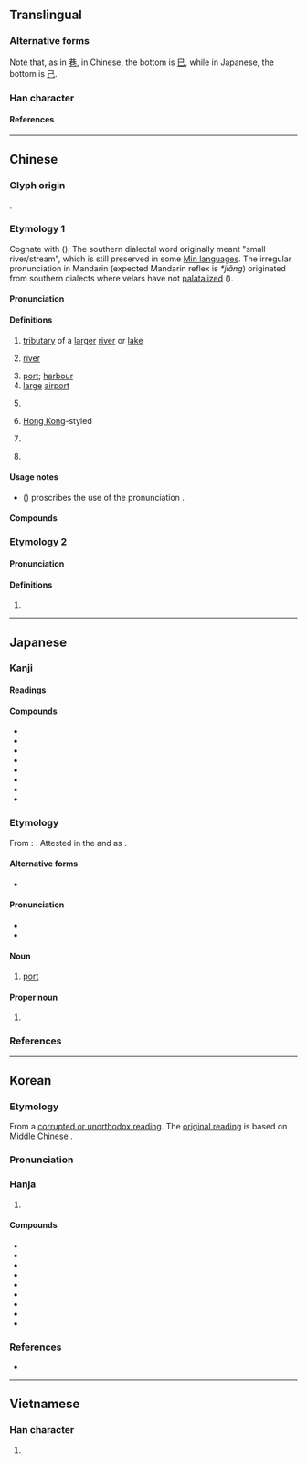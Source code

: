 {{also|巻}}
{{character info}}
{{character info|0x2F908}}
==Translingual==
{{ja-forms|港|港|港}}

===Alternative forms===
Note that, as in [[巷]], in Chinese, the bottom is [[巳]], while in Japanese, the bottom is [[己]].

===Han character===
{{Han char|rn=85|rad=水|as=09|sn=12|four=34117|canj=ETCU|ids=⿰氵巷}}

====References====
{{Han ref|kx=0635.040|dkj=17783|dj=1042.020|hdz=31668.070|uh=6E2F}}

----

==Chinese==
{{zh-forms|alt=𣿑}}
{{zh-wp|zh|yue|nan:káng}}

===Glyph origin===
{{Han etym}}
{{Han compound|水|巷|ls=psc|c1=s|c2=p|t1=river; water}}.

===Etymology 1===
Cognate with {{och-l|江|river}} ({{zh-ref|Schuessler, 2007}}). The southern dialectal word originally meant "small river/stream", which is still preserved in some [[w:Min Chinese|Min languages]]. The irregular pronunciation in Mandarin (expected Mandarin reflex is ''*jiǎng'') originated from southern dialects where velars have not [[w:Palatalization_(sound_change)#Mandarin_Chinese|palatalized]] ({{zh-ref|Schuessler, 2007}}).

====Pronunciation====
{{zh-pron
|m=gǎng
|m-s=gang3
|c=gong2
|c-t=kong2
|g=gong3
|h=pfs=kóng;gd=guong3
|j=gon3
|mb=gǒ̤ng
|md=gē̤ng
|mn=káng
|mn-t=gang2
|w=2kaan
|x=gan3
|ma=
|mc=1
|oc=1
|cat=n,pn,a,mn:cls
}}

====Definitions====
{{zh-hanzi}}

# [[tributary]] of a [[large]]r [[river]] or [[lake]]
# {{lb|zh|dialectal}} [[river]]
# [[port]]; [[harbour]]
# [[large]] [[airport]]
# {{zh-abbrev|香港|Hong Kong}}
#: {{zh-x|港人 治 港|'''Hong Kong''' people administering '''Hong Kong'''|C}}
# {{lb|zh|colloquial}} [[Hong Kong]]-styled
# {{lb|zh|Hokkien}} {{zh-classifier|fluids|t=[[stream]]}}
# {{surname|zh}}

====Usage notes====
* ''{{w|Xiandai Hanyu Guifan Cidian}}'' ({{w2|zh|pref=《|现代汉语规范词典|suf=》}}) proscribes the use of the pronunciation {{m|cmn|jiǎng}}.

====Compounds====
{{zh-der|港澳|港幣|港埠|港汊|港警|港商|港式|港臺|港臺文學|港灣|港務|港紙|香港|港九|港島|不凍港|入港|內港|出港|北方大港|北港鎮|千足港條|卡港會議|商港|塘沽新港|塞得港|外港|太子港|安平港|封港|工業港|巨港|布雷爾港|引港|新港鄉|斷港絕潢|汊港|河口港|海港|海港檢疫|港劇|港務局|港口|港客|港市|港星|港片|港都|漁港|珍珠港|自由港|臺中港|虎門港|西班牙港|貔子窩港|超深水港|軍港|通商港|連雲港|避風港|領港|香港腳|香港衫|馬尾港|馬賽港|高雄港|鹿港|黃石港|太湖港|新港|東港|新港口|毛家港|鄢港|陳港|長港|南港|陳家港|雙港|港南|港北|金港|草港|小港|四港|六港|里港|北港|伸港|陶港|龍港|洋港|木港|赤馬港|港子|西港|下港:ē-káng;Min Nan|航空港|港尾|港澳辦|港共|港豬|省港大罷工|正港:chiàⁿ-káng;Min Nan}}

===Etymology 2===

====Pronunciation====
{{zh-pron
|m=hòng
|mc=2
|oc=2
|cat=a
}}

====Definitions====
{{zh-hanzi}}

# {{zh-only|港洞}}

{{zh-cat|Elementary}}

----

==Japanese==

===Kanji===
{{ja-kanji|grade=3|rs=水09}}

====Readings====
{{ja-readings
|goon=こう<こう
|kanon=こう<かう
|kun=みなと-
}}

====Compounds====
{{der-top}}
* {{ja-l|港澳}}
* {{ja-l|港湾}}
* {{ja-l|漁港}}
* {{ja-l|空港}}
* {{ja-l|軍港}}
* {{ja-l|出港}}
* {{ja-l|要港}}
* {{ja-l|香港}}
{{der-bottom}}

===Etymology===
{{wikipedia|lang=ja}}
{{ja-kanjitab|みなと|yomi=k}}
From {{inh|ja|ojp|-}}: {{ja-compound|水|み|な|な|門|と|t1=water|pos2=possessive particle|t3=gate}}. Attested in the ''{{w|Kojiki}}'' and ''{{w|Nihon Shoki}}'' as {{ja-l|水門}}. {{attention|ja|Confirm the etymology is from Old Japanese}}

====Alternative forms====
* {{ja-l|湊}}

====Pronunciation====
* {{audio|ja|Ja-Minato.oga|Audio}}
* {{ja-pron|みなと|yomi=k|acc=h|acc_ref=NHK}}

====Noun====
{{ja-noun|みなと}}

# [[port]]

====Proper noun====
{{wikipedia|港区|lang=ja}}
{{wikipedia|Minato, Tokyo}}
{{ja-pos|みなと|proper}}

# {{place|ja|one of 23 <<special wards>> in <<pref/Tokyo>>, <<c/Japan>>|t1=Minato|sort=みなと}}

===References===
<references/>

----

==Korean==

===Etymology===
From a [[속음|corrupted or unorthodox reading]]. The [[본음|original reading]] is {{ko-l|강}} based on [[Middle Chinese]] {{ltc-l|港|id=1}}.

{{collapse|
* {{hanja-dongguk|가ᇰ〯|kǎng}}
* {{hanja-hunmong|하ᇰ〯|hǎng|地理#상05A}}
|Historical readings
|bg=#FFFFFF}}

===Pronunciation===
{{ko-hanja-pron|항|ha̠ːŋ|alt=y}}

===Hanja===
{{ko-hanja-search}}
{{ko-hanja|항구|항}}

# {{hanja form of|항|[[port]]}}

====Compounds====
{{der-top3|Compounds}}
* {{ko-l|공항|空港}}
* {{ko-l|항만|港灣}}
* {{ko-l|항구|港口}}
* {{ko-l|출항|出港}}
* {{ko-l|입항|入港}}
* {{ko-l|개항|開港}}
* {{ko-l|어항|漁港}}
* {{ko-l|외항|外港}}
* {{ko-l|부동항|不凍港}}
{{der-bottom}}

===References===
* {{R:hanjadoc|6157}}

----

==Vietnamese==

===Han character===
{{vi-hantu|[[cảng]]|rs=水09}}

# {{han tu form of|cảng|[[port]]; [[harbor]]}}